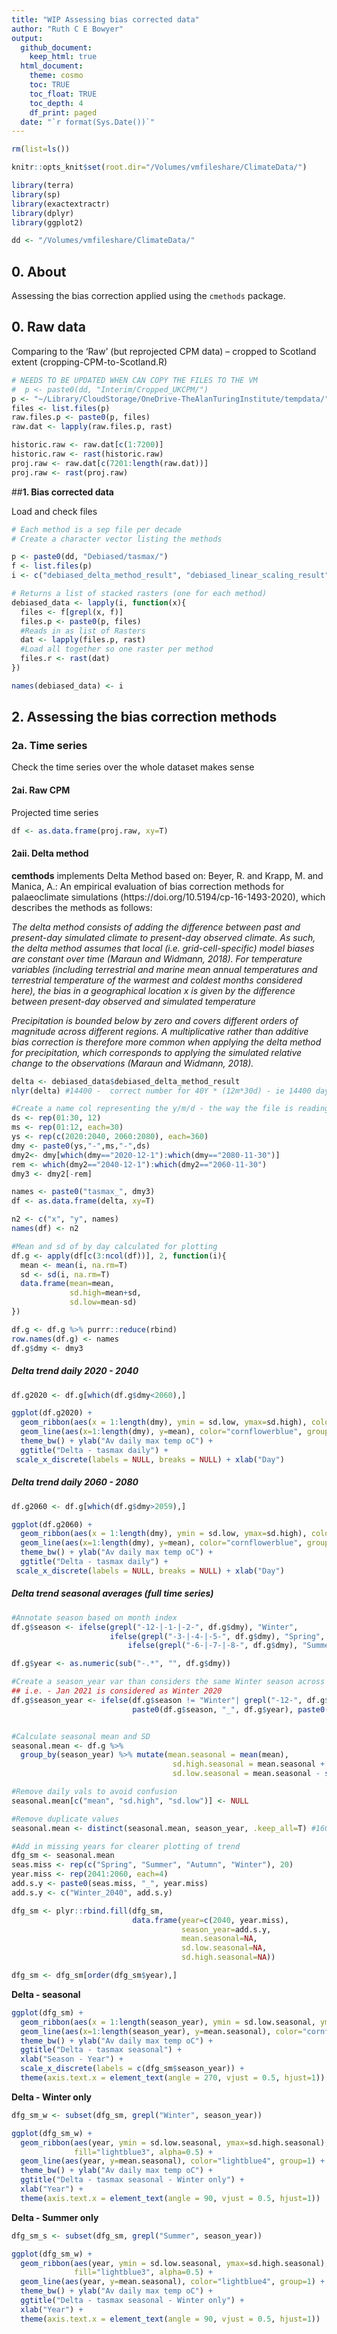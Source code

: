 ```yaml
---
title: "WIP Assessing bias corrected data"
author: "Ruth C E Bowyer"
output: 
  github_document:
    keep_html: true
  html_document:
    theme: cosmo
    toc: TRUE
    toc_float: TRUE
    toc_depth: 4
    df_print: paged
  date: "`r format(Sys.Date())`"
---
```


```r
rm(list=ls())

knitr::opts_knit$set(root.dir="/Volumes/vmfileshare/ClimateData/")

library(terra)
library(sp)
library(exactextractr)
library(dplyr)
library(ggplot2)

dd <- "/Volumes/vmfileshare/ClimateData/"

```


## **0. About**

Assessing the bias correction applied using the ```cmethods``` package. 

## **0. Raw data**

Comparing to the 'Raw' (but reprojected CPM data) -- cropped to Scotland extent (cropping-CPM-to-Scotland.R)

```r

# NEEDS TO BE UPDATED WHEN CAN COPY THE FILES TO THE VM
#  p <- paste0(dd, "Interim/Cropped_UKCPM/")
p <- "~/Library/CloudStorage/OneDrive-TheAlanTuringInstitute/tempdata/"
files <- list.files(p)
raw.files.p <- paste0(p, files)
raw.dat <- lapply(raw.files.p, rast) 

historic.raw <- raw.dat[c(1:7200)]
historic.raw <- rast(historic.raw)
proj.raw <- raw.dat[c(7201:length(raw.dat))]
proj.raw <- rast(proj.raw)
```



##**1. Bias corrected data **

Load and check files 

```r

# Each method is a sep file per decade 
# Create a character vector listing the methods 

p <- paste0(dd, "Debiased/tasmax/")
f <- list.files(p)
i <- c("debiased_delta_method_result", "debiased_linear_scaling_result", "debiased_quantile_delta_mapping", "debiased_quantile_mapping", "debiased_variance_scaling")

# Returns a list of stacked rasters (one for each method) 
debiased_data <- lapply(i, function(x){
  files <- f[grepl(x, f)]
  files.p <- paste0(p, files)
  #Reads in as list of Rasters 
  dat <- lapply(files.p, rast) 
  #Load all together so one raster per method
  files.r <- rast(dat)
})

names(debiased_data) <- i

```

## **2. Assessing the bias correction methods**

### **2a. Time series**

Check the time series over the whole dataset makes sense

#### **2ai. Raw CPM **

Projected time series 

```r

df <- as.data.frame(proj.raw, xy=T)


```


#### **2aii. Delta method**

**cemthods** implements Delta Method based on: Beyer, R. and Krapp, M. and Manica, A.: An empirical evaluation of bias correction methods for palaeoclimate simulations (https://doi.org/10.5194/cp-16-1493-2020), which describes the methods as follows:

*The delta method consists of adding the difference between past and present-day simulated climate to present-day observed climate. As such, the delta method assumes that local (i.e. grid-cell-specific) model biases are constant over time (Maraun and Widmann, 2018). For temperature variables (including terrestrial and marine mean annual temperatures and terrestrial temperature of the warmest and coldest months considered here), the bias in a geographical location x is given by the difference between present-day observed and simulated temperature* 

*Precipitation is bounded below by zero and covers different orders of magnitude across different regions. A multiplicative rather than additive bias correction is therefore more common when applying the delta method for precipitation, which corresponds to applying the simulated relative change to the observations (Maraun and Widmann, 2018).*


```r
delta <- debiased_data$debiased_delta_method_result
nlyr(delta) #14400 -  correct number for 40Y * (12m*30d) - ie 14400 days

#Create a name col representing the y/m/d - the way the file is reading is not readily useable
ds <- rep(01:30, 12)
ms <- rep(01:12, each=30)
ys <- rep(c(2020:2040, 2060:2080), each=360)
dmy <- paste0(ys,"-",ms,"-",ds)
dmy2<- dmy[which(dmy=="2020-12-1"):which(dmy=="2080-11-30")]
rem <- which(dmy2=="2040-12-1"):which(dmy2=="2060-11-30")
dmy3 <- dmy2[-rem]

names <- paste0("tasmax_", dmy3)
df <- as.data.frame(delta, xy=T)

n2 <- c("x", "y", names)
names(df) <- n2

#Mean and sd of by day calculated for plotting
df.g <- apply(df[c(3:ncol(df))], 2, function(i){
  mean <- mean(i, na.rm=T)
  sd <- sd(i, na.rm=T)
  data.frame(mean=mean, 
             sd.high=mean+sd,
             sd.low=mean-sd)
})

df.g <- df.g %>% purrr::reduce(rbind)
row.names(df.g) <- names
df.g$dmy <- dmy3
```

##### Delta trend daily 2020 - 2040

```r
df.g2020 <- df.g[which(df.g$dmy<2060),]

ggplot(df.g2020) + 
  geom_ribbon(aes(x = 1:length(dmy), ymin = sd.low, ymax=sd.high), color="lightgrey", alpha=0.5) +
  geom_line(aes(x=1:length(dmy), y=mean), color="cornflowerblue", group=1) +
  theme_bw() + ylab("Av daily max temp oC") + 
  ggtitle("Delta - tasmax daily") +
 scale_x_discrete(labels = NULL, breaks = NULL) + xlab("Day")

```



##### Delta trend daily 2060 - 2080

```r
df.g2060 <- df.g[which(df.g$dmy>2059),]

ggplot(df.g2060) + 
  geom_ribbon(aes(x = 1:length(dmy), ymin = sd.low, ymax=sd.high), color="lightgrey", alpha=0.5) +
  geom_line(aes(x=1:length(dmy), y=mean), color="cornflowerblue", group=1) +
  theme_bw() + ylab("Av daily max temp oC") + 
  ggtitle("Delta - tasmax daily") +
 scale_x_discrete(labels = NULL, breaks = NULL) + xlab("Day")

```

##### Delta trend seasonal averages (full time series)

```r

#Annotate season based on month index
df.g$season <- ifelse(grepl("-12-|-1-|-2-", df.g$dmy), "Winter",
                      ifelse(grepl("-3-|-4-|-5-", df.g$dmy), "Spring",
                          ifelse(grepl("-6-|-7-|-8-", df.g$dmy), "Summer", "Autumn")))

df.g$year <- as.numeric(sub("-.*", "", df.g$dmy))

#Create a season_year var than considers the same Winter season across 2 years 
## i.e. - Jan 2021 is considered as Winter 2020
df.g$season_year <- ifelse(df.g$season != "Winter"| grepl("-12-", df.g$dmy), 
                           paste0(df.g$season, "_", df.g$year), paste0(df.g$season,"_", df.g$year-1))


#Calculate seasonal mean and SD
seasonal.mean <- df.g %>% 
  group_by(season_year) %>% mutate(mean.seasonal = mean(mean),
                                    sd.high.seasonal = mean.seasonal + sd(mean),
                                    sd.low.seasonal = mean.seasonal - sd(mean))

#Remove daily vals to avoid confusion     
seasonal.mean[c("mean", "sd.high", "sd.low")] <- NULL

#Remove duplicate values
seasonal.mean <- distinct(seasonal.mean, season_year, .keep_all=T) #160 seasons 

```


```r

#Add in missing years for clearer plotting of trend
dfg_sm <- seasonal.mean
seas.miss <- rep(c("Spring", "Summer", "Autumn", "Winter"), 20)
year.miss <- rep(2041:2060, each=4)
add.s.y <- paste0(seas.miss, "_", year.miss)
add.s.y <- c("Winter_2040", add.s.y)

dfg_sm <- plyr::rbind.fill(dfg_sm,
                           data.frame(year=c(2040, year.miss),
                                      season_year=add.s.y, 
                                      mean.seasonal=NA,
                                      sd.low.seasonal=NA,
                                      sd.high.seasonal=NA))

dfg_sm <- dfg_sm[order(dfg_sm$year),]
```


**Delta - seasonal**

```r

ggplot(dfg_sm) + 
  geom_ribbon(aes(x = 1:length(season_year), ymin = sd.low.seasonal, ymax=sd.high.seasonal), color="lightgrey", alpha=0.5) +
  geom_line(aes(x=1:length(season_year), y=mean.seasonal), color="cornflowerblue", group=1) +
  theme_bw() + ylab("Av daily max temp oC") + 
  ggtitle("Delta - tasmax seasonal") + 
  xlab("Season - Year") +
  scale_x_discrete(labels = c(dfg_sm$season_year)) + 
  theme(axis.text.x = element_text(angle = 270, vjust = 0.5, hjust=1))

```


**Delta - Winter only**

```r

dfg_sm_w <- subset(dfg_sm, grepl("Winter", season_year))

ggplot(dfg_sm_w) + 
  geom_ribbon(aes(year, ymin = sd.low.seasonal, ymax=sd.high.seasonal), 
              fill="lightblue3", alpha=0.5) +
  geom_line(aes(year, y=mean.seasonal), color="lightblue4", group=1) +
  theme_bw() + ylab("Av daily max temp oC") + 
  ggtitle("Delta - tasmax seasonal - Winter only") + 
  xlab("Year") +
  theme(axis.text.x = element_text(angle = 90, vjust = 0.5, hjust=1))

```




**Delta - Summer only**

```r

dfg_sm_s <- subset(dfg_sm, grepl("Summer", season_year))

ggplot(dfg_sm_w) + 
  geom_ribbon(aes(year, ymin = sd.low.seasonal, ymax=sd.high.seasonal), 
              fill="lightblue3", alpha=0.5) +
  geom_line(aes(year, y=mean.seasonal), color="lightblue4", group=1) +
  theme_bw() + ylab("Av daily max temp oC") + 
  ggtitle("Delta - tasmax seasonal - Winter only") + 
  xlab("Year") +
  theme(axis.text.x = element_text(angle = 90, vjust = 0.5, hjust=1))

```